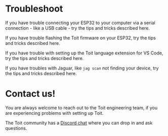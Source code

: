 # Troubleshoot

<Boxes>
<Box title="Serial connect" to="troubleshoot/serialtroubleshoot">

If you have trouble connecting your ESP32 to your computer via a serial connection - like a USB cable - try the tips and tricks described here.

</Box>

<Box title="Firmware flashing" to="troubleshoot/setuptroubleshoot">

If you have trouble flashing the Toit firmware on your ESP32, try the tips and tricks described here.

</Box>

<Box title="VS Code extension" to="troubleshoot/vscodetroubleshoot">

If you have trouble with setting up the Toit language extension for VS Code, try the tips and tricks described here.

</Box>

<Box title="Jaguar" to="troubleshoot/jagtroubleshoot">

If you have troubles with Jaguar, like `jag scan` not finding your device, try the tips and tricks described here.

</Box>

</Boxes>

# Contact us!

You are always welcome to reach out to the Toit engineering team, if you are experiencing problems with setting up Toit.

The Toit community has a [Discord chat](https://chat.toit.io) where you can drop in and ask questions.
